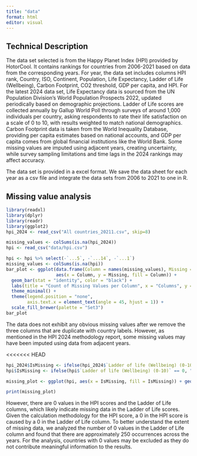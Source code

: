 ```yaml
---
title: "data"
format: html
editor: visual
---
```


## Technical Description

The data set selected is from the Happy Planet Index (HPI) provided by HotorCool. It contains rankings for countries from 2006-2021 based on data from the corresponding years. For year, the data set includes columns HPI rank, Country, ISO, Continent, Population, Life Expectancy, Ladder of Life (Wellbeing), Carbon Footprint, CO2 threshold, GDP per capita, and HPI. For the latest 2024 data set, Life Expectancy data is sourced from the UN Population Division’s World Population Prospects 2022, updated periodically based on demographic projections. Ladder of Life scores are collected annually by Gallup World Poll through surveys of around 1,000 individuals per country, asking respondents to rate their life satisfaction on a scale of 0 to 10, with results weighted to match national demographics. Carbon Footprint data is taken from the World Inequality Database, providing per capita estimates based on national accounts, and GDP per capita comes from global financial institutions like the World Bank. Some missing values are imputed using adjacent years, creating uncertainty, while survey sampling limitations and time lags in the 2024 rankings may affect accuracy.

The data set is provided in a excel format. We save the data sheet for each year as a csv file and integrate the data sets from 2006 to 2021 to one in R.

## Missing value analysis

```r
library(readxl)
library(dplyr)
library(readr)
library(ggplot2)
hpi_2024 <- read_csv("All countries_20211.csv", skip=8)
```

```r
missing_values <- colSums(is.na(hpi_2024))
hpi <- read_csv("data/hpi.csv")
```

```r
hpi <- hpi %>% select(-`...5`, -`...14`, -`...1`)
missing_values <- colSums(is.na(hpi))
bar_plot <- ggplot(data.frame(Column = names(missing_values), Missing = missing_values), 
                   aes(x = Column, y = Missing, fill = Column)) +
  geom_bar(stat = "identity", color = "black") +
  labs(title = "Count of Missing Values per Column", x = "Columns", y = "Count of Missing Values") +
  theme_minimal() +
  theme(legend.position = "none",
        axis.text.x = element_text(angle = 45, hjust = 1)) + 
  scale_fill_brewer(palette = "Set3")
bar_plot
```

The data does not exhibit any obvious missing values after we remove the three columns that are duplicate with country labels. However, as mentioned in the HPI 2024 methodology report, some missing values may have been imputed using data from adjacent years.

<<<<<<< HEAD
```r
hpi_2024$IsMissing <- ifelse(hpi_2024$`Ladder of life (Wellbeing) (0-10)` == 0, "0", "Other Values")
hpi$IsMissing <- ifelse(hpi$`Ladder of life (Wellbeing) (0-10)` == 0, "0", "Other Values")

missing_plot <- ggplot(hpi, aes(x = IsMissing, fill = IsMissing)) + geom_bar(color = "black") + scale_fill_manual(values = c("0" = "pink", "Other Values" = "lightblue")) + labs(title = "Distribution of Value 0 vs Other Values", x = "Value Type", y = "Count") + theme_minimal()

print(missing_plot)
```

However, there are 0 values in the HPI scores and the Ladder of Life columns, which likely indicate missing data in the Ladder of Life scores. Given the calculation methodology for the HPI score, a 0 in the HPI score is caused by a 0 in the Ladder of Life column. To better understand the extent of missing data, we analyzed the number of 0 values in the Ladder of Life column and found that there are approximately 250 occurrences across the years. For the analysis, countries with 0 values may be excluded as they do not contribute meaningful information to the results.

